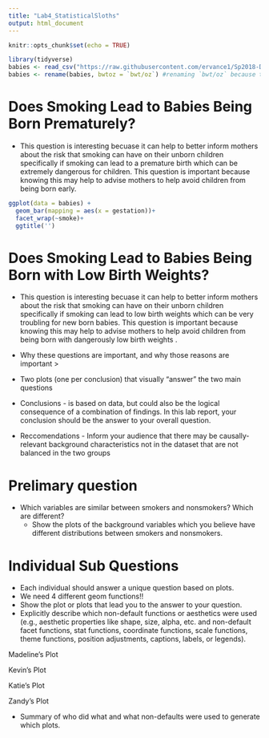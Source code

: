 ```yaml
---
title: "Lab4_StatisticalSloths"
output: html_document
---
```


```r
knitr::opts_chunk$set(echo = TRUE)
```

```r
library(tidyverse)
babies <- read_csv("https://raw.githubusercontent.com/ervance1/Sp2018-Data-Science-repo/master/babies2a.dat")
babies <- rename(babies, bwtoz = `bwt/oz`) #renaming `bwt/oz` because the "/" sign requires special care

```

# Does Smoking Lead to Babies Being Born Prematurely? 
* This question is interesting becuase it can help to better inform mothers about the risk that smoking can have on their unborn children specifically if smoking can lead to a premature birth which can be extremely dangerous for children. This question is important because knowing this may help to advise mothers to help avoid children from being born early. 

```r
ggplot(data = babies) +
  geom_bar(mapping = aes(x = gestation))+
  facet_wrap(~smoke)+
  ggtitle('')
```



# Does Smoking Lead to Babies Being Born with Low Birth Weights?
* This question is interesting becuase it can help to better inform mothers about the risk that smoking can have on their unborn children specifically if smoking can lead to low birth weights which can be very troubling for new born babies. This question is important because knowing this may help to advise mothers to help avoid children from being born with dangerously low birth weights . 


* Why these questions are important, and why those reasons are important >


* Two plots (one per conclusion) that visually “answer” the two main questions

* Conclusions - is based on data, but could also be the logical consequence of a combination of findings. In this lab report, your conclusion should be the answer to your overall question. 

* Reccomendations - Inform your audience that there may be causally-relevant background characteristics not in the dataset that are not balanced in the two groups 

# Prelimary question

* Which variables are similar between smokers and nonsmokers? Which are different? 
    - Show the plots of the background variables which you believe have different distributions between smokers and     nonsmokers.
    

# Individual Sub Questions 


- Each individual should answer a unique question based on plots.
- We need 4 different geom functions!! 
- Show the plot or plots that lead you to the answer to your question. 
- Explicitly describe which non-default functions or aesthetics were used (e.g., aesthetic properties like shape, size, alpha, etc. and non-default facet functions, stat functions, coordinate functions, scale functions, theme functions, position adjustments, captions, labels, or legends).

Madeline's Plot 

Kevin's Plot 

Katie's Plot 

Zandy's Plot 

* Summary of who did what and what non-defaults were used to generate which plots.














